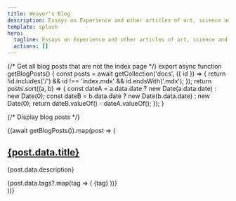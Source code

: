 ```yaml
---
title: Weaver's Blog
description: Essays on Experience and other articles of art, science and acts of opinion.
template: splash
hero:
  tagline: Essays on Experience and other articles of art, science and acts of opinion.
  actions: []
---
```



{/* Get all blog posts that are not the index page */}
export async function getBlogPosts() {
  const posts = await getCollection('docs', ({ id }) => {
    return !id.includes('/') && id !== 'index.mdx' && id.endsWith('.mdx');
  });
  return posts.sort((a, b) => {
    const dateA = a.data.date ? new Date(a.data.date) : new Date(0);
    const dateB = b.data.date ? new Date(b.data.date) : new Date(0);
    return dateB.valueOf() - dateA.valueOf();
  });
}

{/* Display blog posts */}
<div class="home-blogposts">
  {(await getBlogPosts()).map(post => (
    <article>
      <h2><a href={`/${post.slug}`}>{post.data.title}</a></h2>
      <p>{post.data.description}</p>
      <div>
        {post.data.tags?.map(tag => (
          <span>{tag}</span>
        ))}
      </div>
    </article>
  ))}
</div>